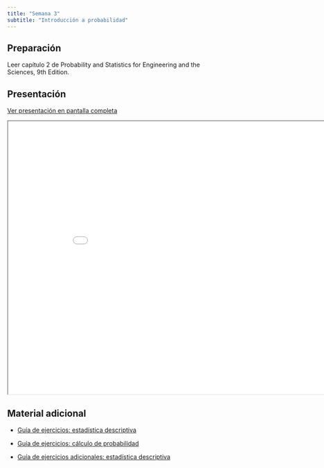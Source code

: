 ```yaml
---
title: "Semana 3"
subtitle: "Introducción a probabilidad"
---
```


## Preparación

Leer capítulo 2 de Probability and Statistics for Engineering and the Sciences, 9th Edition.

## Presentación

[Ver presentación en pantalla completa](../slides/lec_week3.html)

```{=html}
<iframe class="slide-deck" src="../slides/lec_week3.html" height="630" width="900"></iframe>
```

## Material adicional

- [Guía de ejercicios: estadística descriptiva](../documents/Prueba_1/exercises_eda.pdf)

- [Guía de ejercicios: cálculo de probabilidad](../documents/Prueba_1/exercises_prob.pdf)

- [Guía de ejercicios adicionales: estadística descriptiva](../documents/exercises_eda_2.pdf.pdf)